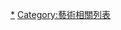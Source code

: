 {{Catnav|頁面分類|列表|文化相關列表|藝術相關列表}}
{{Catnav|頁面分類|社会|生活|文化|文学}}
{{Catnav|頁面分類|社会|文化|艺术|藝術相關列表}}
{{Catnav|頁面分類|社会|文化|文化相關列表|藝術相關列表}}
{{Catnav|頁面分類|人文學科|艺术|藝術相關列表}}
{{Catnav|頁面分類|人文學科|艺术|文学}}

[[Category:文学|*]]
[[Category:藝術相關列表|Category:藝術相關列表]]